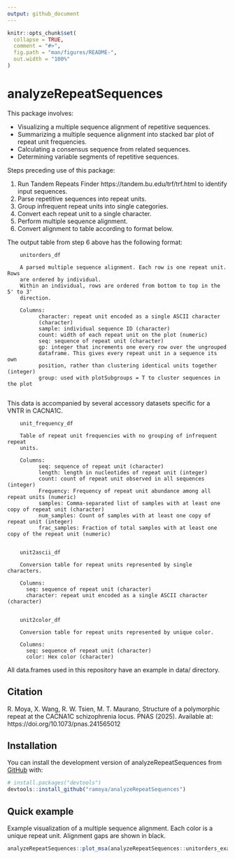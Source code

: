 ```yaml
---
output: github_document
---
```


<!-- README.md is generated from README.Rmd. Please edit that file -->

```r
knitr::opts_chunk$set(
  collapse = TRUE,
  comment = "#>",
  fig.path = "man/figures/README-",
  out.width = "100%"
)
```

# analyzeRepeatSequences

<!-- badges: start -->
<!-- badges: end -->

This package involves:

  * Visualizing a multiple sequence alignment of repetitive sequences.
  * Summarizing a multiple sequence alignment into stacked bar plot of repeat unit frequencies.
  * Calculating a consensus sequence from related sequences.
  * Determining variable segments of repetitive sequences.
  
Steps preceding use of this package:

  1. Run Tandem Repeats Finder https://tandem.bu.edu/trf/trf.html to identify
     input sequences.
  2. Parse repetitive sequences into repeat units.
  3. Group infrequent repeat units into single categories.
  4. Convert each repeat unit to a single character.
  5. Perform multiple sequence alignment.
  6. Convert alignment to table according to format below.

The output table from step 6 above has the following format:
        
        unitorders_df
        
        A parsed multiple sequence alignment. Each row is one repeat unit. Rows 
        are ordered by individual.
        Within an individual, rows are ordered from bottom to top in the 5' to 3' 
        direction.
        
        Columns:
              character: repeat unit encoded as a single ASCII character 
              (character)
              sample: individual sequence ID (character)
              count: width of each repeat unit on the plot (numeric)
              seq: sequence of repeat unit (character)
              gp: integer that increments one every row over the ungrouped
              dataframe. This gives every repeat unit in a sequence its own 
              position, rather than clustering identical units together (integer)
              group: used with plotSubgroups = T to cluster sequences in the plot
        
This data is accompanied by several accessory datasets specific for a VNTR in CACNA1C.
        
        unit_frequency_df
        
        Table of repeat unit frequencies with no grouping of infrequent repeat
        units.
        
        Columns:
              seq: sequence of repeat unit (character)
              length: length in nucleotides of repeat unit (integer)
              count: count of repeat unit observed in all sequences (integer)
              Frequency: Frequency of repeat unit abundance among all repeat units (numeric)
              samples: Comma-separated list of samples with at least one copy of repeat unit (character)
              num_samples: Count of samples with at least one copy of repeat unit (integer)
              frac_samples: Fraction of total samples with at least one copy of the repeat unit (numeric)


        unit2ascii_df
        
        Conversion table for repeat units represented by single characters.

        Columns:
          seq: sequence of repeat unit (character)
          character: repeat unit encoded as a single ASCII character (character)

        
        unit2color_df
        
        Conversion table for repeat units represented by unique color.

        Columns:
          seq: sequence of repeat unit (character)
          color: Hex color (character)

All data.frames used in this repository have an example in data/ directory.

## Citation

R. Moya, X. Wang, R. W. Tsien, M. T. Maurano, Structure of a polymorphic repeat at the CACNA1C schizophrenia locus. PNAS (2025). Available at: https://doi.org/10.1073/pnas.241565012

## Installation

You can install the development version of analyzeRepeatSequences from [GitHub](https://github.com/) with:

``` r
# install.packages("devtools")
devtools::install_github("ramoya/analyzeRepeatSequences")
```

## Quick example

Example visualization of a multiple sequence alignment. Each color is a unique repeat unit. Alignment gaps are shown in black.

```r
analyzeRepeatSequences::plot_msa(analyzeRepeatSequences::unitorders_example, analyzeRepeatSequences::unit2color)
```



